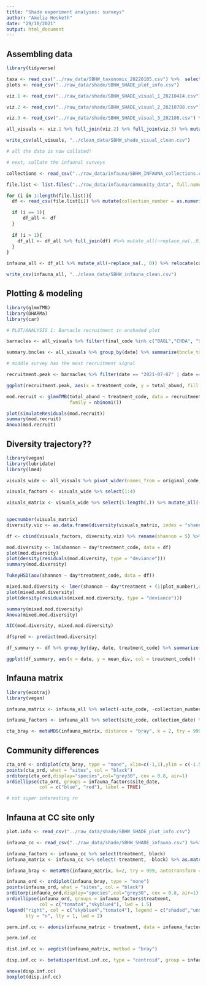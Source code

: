 ```yaml
---
title: "Shade experiment analyses: surveys"
author: "Amelia Hesketh"
date: "29/10/2021"
output: html_document
---
```


## Assembling data

```r

library(tidyverse)

taxa <- read_csv("../raw_data/SBHW_taxonomic_20220105.csv") %>%  select(original_code, final_code)
plots <- read_csv("../raw_data/shade/SBHW_SHADE_plot_info.csv")

viz.1 <- read_csv("../raw_data/shade/SBHW_SHADE_visual_1_20210414.csv") %>% pivot_longer(cols = 4:length(.), names_to = "original_code", values_to = "abund") %>% left_join(plots) %>% select(date, plot_number, original_code, abund, treatment_original_numeric) %>% right_join(taxa) %>% na.omit %>% rename(treatment = treatment_original_numeric)

viz.2 <- read_csv("../raw_data/shade/SBHW_SHADE_visual_2_20210708.csv") %>% pivot_longer(cols = 4:length(.), names_to = "original_code", values_to = "abund") %>% left_join(plots) %>% select(date, plot_number, original_code, abund, treatment_original_numeric) %>% right_join(taxa) %>% na.omit %>% rename(treatment = treatment_original_numeric)

viz.3 <- read_csv("../raw_data/shade/SBHW_SHADE_visual_3_202108.csv") %>% pivot_longer(cols = 4:length(.), names_to = "original_code", values_to = "abund") %>% left_join(plots) %>% mutate(date = as.Date("2021-08-21")) %>% select(date, plot_number, original_code, abund, treatment_original_numeric) %>% right_join(taxa) %>% na.omit %>% rename(treatment = treatment_original_numeric)

all_visuals <- viz.1 %>% full_join(viz.2) %>% full_join(viz.3) %>% mutate(treatment_code = case_when(treatment == 1 ~ "UI", treatment == 2 ~ "SI", treatment == 3 ~ "UR", treatment == 4 ~ "SR")) %>% select(-original_code)

write_csv(all_visuals, "../clean_data/SBHW_shade_visual_clean.csv")

# all the data is now collated!

# next, collate the infaunal surveys

collections <- read_csv("../raw_data/infauna/SBHW_INFAUNA_collections.csv")

file.list <- list.files("../raw_data/infauna/community_data", full.names = T)

for (i in 1:length(file.list)){
  df <- read_csv(file.list[i]) %>% mutate(collection_number = as.numeric(gsub("[^0-9]", "",file.list[i])))

  if (i == 1){
      df_all <- df
  }
  
  if (i > 1){
    df_all <- df_all %>% full_join(df) #%>% mutate_all(~replace_na(.,0))
  }
}

infauna_all <- df_all %>% mutate_all(~replace_na(., 0)) %>% relocate(collection_number, .before = MYSP) %>% left_join(collections) %>% relocate(c(site_code, collection_date), .after = (collection_number))

write_csv(infauna_all, "../clean_data/SBHW_infauna_clean.csv")

```

## Plotting & modeling

```r

library(glmmTMB)
library(DHARMa)
library(car)

# PLOT/ANALYSIS 1: Barnacle recruitment in unshaded plot

barnacles <- all_visuals %>% filter(final_code %in% c("BAGL","CHDA", "SECA") & treatment %in% c(3, 4)) %>% mutate(date = as.Date(date))

summary.bncles <- all_visuals %>% group_by(date) %>% summarize(bncle_total = sum(abund))

# middle survey has the most recruitment signal

recruitment.peak <- barnacles %>% filter(date == "2021-07-07" | date == "2021-07-08") %>% group_by(plot_number, treatment_code) %>% summarize(total_abund = sum(abund)) %>% mutate(trt_long = case_when(treatment_code == "SR" ~ "shaded removal", treatment_code == "UR" ~ "unshaded removal"))

ggplot(recruitment.peak, aes(x = treatment_code, y = total_abund, fill = trt_long)) + geom_boxplot() + labs(x = "Treatment", y = "Total barnacle abundance", fill = "Treatment") + theme_classic() + scale_fill_manual(values = c("skyblue2", "tomato2")) + theme(axis.title = element_text(size = 14), axis.text = element_text(size = 12), legend.position = "none")

mod.recruit <- glmmTMB(total_abund ~ treatment_code, data = recruitment.peak,
                       family = nbinom1())

plot(simulateResiduals(mod.recruit))
summary(mod.recruit)
Anova(mod.recruit)

```

## Diversity trajectory??

```r

library(vegan)
library(lubridate)
library(lme4)

visuals_wide <- all_visuals %>% pivot_wider(names_from = original_code, values_from = abund) 

visuals_factors <- visuals_wide %>% select(1:4)

visuals_matrix <- visuals_wide %>% select(5:length(.)) %>% mutate_all(~replace_na(.,0)) %>% as.matrix

                                                                    
specnumber(visuals_matrix)
diversity.viz <- as.data.frame(diversity(visuals_matrix, index = "shannon"))

df <- cbind(visuals_factors, diversity.viz) %>% rename(shannon = 5) %>% mutate(date = as.Date(str_replace_all(date,"2021-07-07","2021-07-08")), day =  yday(date))

mod.diversity <- lm(shannon ~ day*treatment_code, data = df)
plot(mod.diversity)
plot(density(residuals(mod.diversity, type = "deviance")))
summary(mod.diversity)

TukeyHSD(aov(shannon ~ day*treatment_code, data = df))

mixed.mod.diversity <- lmer(shannon ~ day*treatment + (1|plot_number),data =df)
plot(mixed.mod.diversity)
plot(density(residuals(mixed.mod.diversity, type = "deviance")))

summary(mixed.mod.diversity)
Anova(mixed.mod.diversity)

AIC(mod.diversity, mixed.mod.diversity)

df$pred <- predict(mod.diversity)

df_summary <- df %>% group_by(day, date, treatment_code) %>% summarize(mean_div = mean(shannon), se_div = sd(shannon)/sqrt(length(shannon))) %>% mutate(trt_long = case_when(treatment_code == "SR" ~ "shaded removal", treatment_code == "UR" ~ "unshaded removal", treatment_code == "SI" ~ "shaded intact", treatment_code == "UI" ~ "unshaded intact" ))

ggplot(df_summary, aes(x = date, y = mean_div, col = treatment_code)) + geom_point() + theme_bw() + scale_color_manual(values = c("skyblue4","skyblue2", "tomato4", "tomato2")) + labs(x = "Date", y = "Shannon diversity", col = "Treatment") + geom_smooth(method = "lm", se = F) + geom_errorbar(aes(ymax = mean_div + se_div, ymin = mean_div - se_div), width = 2)


```

## Infauna matrix

```r
library(ecotraj)
library(vegan)

infauna_matrix <- infauna_all %>% select(-site_code, -collection_number, -collection_date) %>% as.matrix

infauna_factors <- infauna_all %>% select(site_code, collection_date) %>% unite(site_date, c(site_code, collection_date), sep = "_")

cta_bray <- metaMDS(infauna_matrix, distance = "bray", k = 2, try = 999, autotransform = T)

```

## Community differences

```r



cta_ord <- ordiplot(cta_bray, type = "none", xlim=c(-1,1),ylim = c(-1.5,1.5))
points(cta_ord, what = "sites", col = "black")
orditorp(cta_ord,display="species",col="grey30", cex = 0.8, air=1)
ordiellipse(cta_ord, groups = infauna_factors$site_date, 
            col = c("blue", "red"), label = TRUE)

# not super interesting rn
```


## Infauna at CC site only

```r
plot.info <- read_csv("../raw_data/shade/SBHW_SHADE_plot_info.csv")

infauna_cc <- read_csv("../raw_data/shade/SBHW_SHADE_infauna.csv") %>% rename(plot_number = plot_id) %>%  left_join(plot.info) %>% select(-plot_number, -treatment_final_numeric, -shore_level) %>% rename(treatment = treatment_original_numeric)

infauna_factors <- infauna_cc %>% select(treatment, block)
infauna_matrix <- infauna_cc %>% select(-treatment, -block) %>% as.matrix()

infauna_bray <- metaMDS(infauna_matrix, k=2, try = 999, autotransform = T)
```


```r
infauna_ord <- ordiplot(infauna_bray, type = "none")
points(infauna_ord, what = "sites", col = "black")
orditorp(infauna_ord,display="species",col="grey30", cex = 0.8, air=1)
ordiellipse(infauna_ord, groups = infauna_factors$treatment, 
            col = c("tomato4","skyblue4"), lwd = 1.5)
legend("right", col = c("skyblue4","tomato4"), legend = c("shaded","unshaded"), 
       bty = "n", lty = 1, lwd = 2)

perm.inf.cc <- adonis(infauna_matrix ~ treatment, data = infauna_factors)

perm.inf.cc

dist.inf.cc <- vegdist(infauna_matrix, method = "bray")

disp.inf.cc <- betadisper(dist.inf.cc, type = "centroid", group = infauna_factors$treatment)

anova(disp.inf.cc)
boxplot(disp.inf.cc)

```






